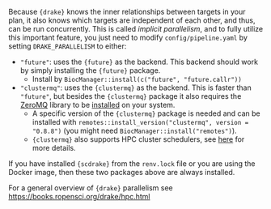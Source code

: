Because `{drake}` knows the inner relationships between targets in your plan, it also knows which targets are
independent of each other, and thus, can be run concurrently. This is called *implicit parallelism*, and to fully
utilize this important feature, you just need to modify `config/pipeline.yaml` by setting `DRAKE_PARALLELISM` to either:

- `"future"`: uses the `{future}` as the backend. This backend should work by simply installing the `{future}` package.
  - Install by `BiocManager::install(c("future", "future.callr"))`
- `"clustermq"`: uses the `{clustermq}` as the backend. This is faster than `"future"`, but besides the `{clustermq}`
  package it also requires the [ZeroMQ](https://zeromq.org/) library to be [installed](https://zeromq.org/download/)
  on your system.
  - A specific version of the `{clustermq}` package is needed and can be installed with
    `remotes::install_version("clustermq", version = "0.8.8")` (you might need `BiocManager::install("remotes")`).
  - `{clustermq}` also supports HPC cluster schedulers, see
    [here](https://books.ropensci.org/drake/hpc.html#the-template-argument-for-persistent-workers) for more details.

If you have installed `{scdrake}` from the `renv.lock` file or you are using the Docker image, then these two
packages above are always installed.

For a general overview of `{drake}` parallelism see <https://books.ropensci.org/drake/hpc.html>
